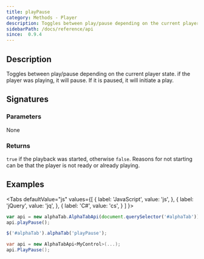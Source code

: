```yaml
---
title: playPause
category: Methods - Player
description: Toggles between play/pause depending on the current player state.
sidebarPath: /docs/reference/api
since:  0.9.4
---
```


<SinceBadge since="0.9.4" />


## Description
Toggles between play/pause depending on the current player state. if the player was playing, it will pause. If it is paused, it will initiate a play. 

## Signatures

<TypeTable>
    <TypeRow type="js" name="function playPause()" />
    <TypeRow type="jquery" name="alphaTab('playPause')" />
    <TypeRow type="net" name="void PlayPause()" />
</TypeTable>

### Parameters
None

### Returns
`true` if the playback was started, otherwise `false`. Reasons for not starting can be that the player is not ready or already playing.

## Examples

<Tabs
  defaultValue="js"
  values={[
    { label: 'JavaScript', value: 'js', },
    { label: 'jQuery', value: 'jq', },
    { label: 'C#', value: 'cs', }
  ]
}>
<TabItem value="js">

```js
var api = new alphaTab.AlphaTabApi(document.querySelector('#alphaTab'));
api.playPause();
```

</TabItem>
<TabItem value="jq">

```js
$('#alphaTab').alphaTab('playPause');
```

</TabItem>
<TabItem value="cs">

```csharp
var api = new AlphaTabApi<MyControl>(...);
api.PlayPause();
```

</TabItem>
</Tabs>